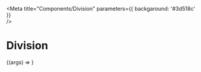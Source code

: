 
<Meta 
    title="Components/Division" 
    parameters={{
        backgaround: '#3d518c'
    }}    
/>

# Division


<Division/>

<Canvas>
  <Story
    name="Division"
  >
    {(args) => <Division {...args} />}
  </Story>
</Canvas>

<ArgsTable of={Division}/>
